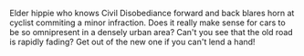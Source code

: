 
<ComixRow>
  <ComixPanel ar={4/7} imgSrc="/a/car-toon/panel1.jpg" alt="Now I'd like to welcome our next guest, Mr Mobile!" title="BROOM"/>
  <ComixPanel ar={3/7} imgSrc="/a/car-toon/panel2.jpg" alt="" title="BROOM"/>
</ComixRow>
<ComixRow>
  <ComixPanel imgSrc="/a/car-toon/panel3.jpg" alt="" title="BROOM"/>
  <ComixPanel imgSrc="/a/car-toon/panel4.jpg" alt="" title="BROOM"/>
</ComixRow>

Elder hippie who knows Civil Disobediance forward and back blares horn at cyclist commiting a minor infraction. Does it really make sense for cars to be so omnipresent in a densely urban area? Can't you see that the old road is rapidly fading? Get out of the new one if you can't lend a hand!
